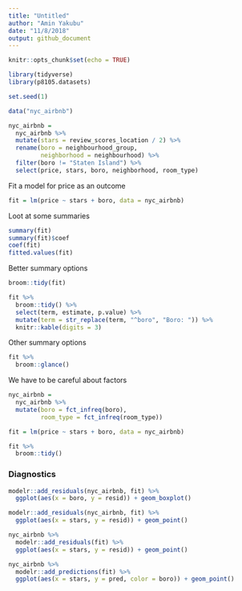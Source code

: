 ```yaml
---
title: "Untitled"
author: "Amin Yakubu"
date: "11/8/2018"
output: github_document
---
```


```r
knitr::opts_chunk$set(echo = TRUE)
```

```r
library(tidyverse)
library(p8105.datasets)

set.seed(1)

```

```r
data("nyc_airbnb")

nyc_airbnb = 
  nyc_airbnb %>% 
  mutate(stars = review_scores_location / 2) %>% 
  rename(boro = neighbourhood_group,
         neighborhood = neighbourhood) %>% 
  filter(boro != "Staten Island") %>% 
  select(price, stars, boro, neighborhood, room_type)
```

Fit a model for price as an outcome

```r
fit = lm(price ~ stars + boro, data = nyc_airbnb)
```

Loot at some summaries

```r
summary(fit)
summary(fit)$coef
coef(fit)
fitted.values(fit)
```

Better summary options

```r
broom::tidy(fit)
```

```r
fit %>% 
  broom::tidy() %>% 
  select(term, estimate, p.value) %>% 
  mutate(term = str_replace(term, "^boro", "Boro: ")) %>% 
  knitr::kable(digits = 3)
```

Other summary options

```r
fit %>% 
  broom::glance()
```

We have to be careful about factors

```r
nyc_airbnb = 
  nyc_airbnb %>% 
  mutate(boro = fct_infreq(boro),
         room_type = fct_infreq(room_type))

fit = lm(price ~ stars + boro, data = nyc_airbnb)

fit %>% 
  broom::tidy()
```

### Diagnostics

```r

modelr::add_residuals(nyc_airbnb, fit) %>% 
  ggplot(aes(x = boro, y = resid)) + geom_boxplot()

modelr::add_residuals(nyc_airbnb, fit) %>% 
  ggplot(aes(x = stars, y = resid)) + geom_point()

nyc_airbnb %>% 
  modelr::add_residuals(fit) %>% 
  ggplot(aes(x = stars, y = resid)) + geom_point()

nyc_airbnb %>% 
  modelr::add_predictions(fit) %>% 
  ggplot(aes(x = stars, y = pred, color = boro)) + geom_point()
```

























































